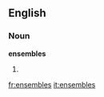 ==English==

===Noun===
'''ensembles'''

# {{plural of|[[ensemble]]}}

[[fr:ensembles]]
[[it:ensembles]]